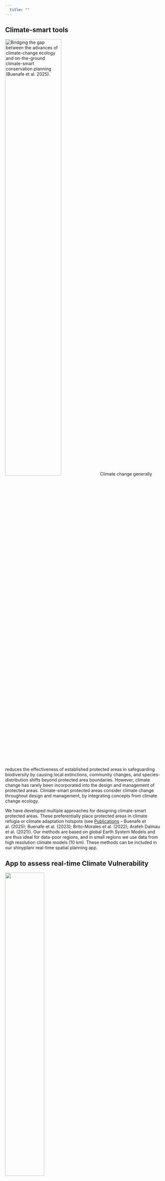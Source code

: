 ```yaml
---
  title: ""
---
```


## Climate-smart tools

![Bridging the gap between the advances of climate-change ecology and on-the-ground climate-smart conservation planning (Buenafe et al. 2025).](images/Climate3.png){width=60% .lightbox .float-right}
Climate change generally reduces the effectiveness of established protected areas in safeguarding biodiversity by causing local extinctions, community changes, and species-distribution shifts beyond protected area boundaries. However, climate change has rarely been incorporated into the design and management of protected areas. Climate-smart protected areas consider climate change throughout design and management, by integrating concepts from climate change ecology.

We have developed multiple approaches for designing climate-smart protected areas. These preferentially place protected areas in climate refugia or climate adaptation hotspots (see [Publications](Publications.html) – Buenafe et al. (2025); Buenafe et al. (2023); Brito-Morales et al. (2022); Arafeh Dalmau et al. (2021)). Our methods are based on global Earth System Models and are thus ideal for data-poor regions, and in small regions we use data from high resolution climate models (10 km). These methods can be included in our shinyplanr real-time spatial planning app.

## App to assess real-time Climate Vulnerability

![](images/ClimateApp.png){width=50% .lightbox .float-left}

We can also develop an online real-time app for assessing the climate vulnerability of protected areas in a region, in comparison to areas outside. This app can also compare the climate vulnerability of particular species based on where the region is within their global distribution.

